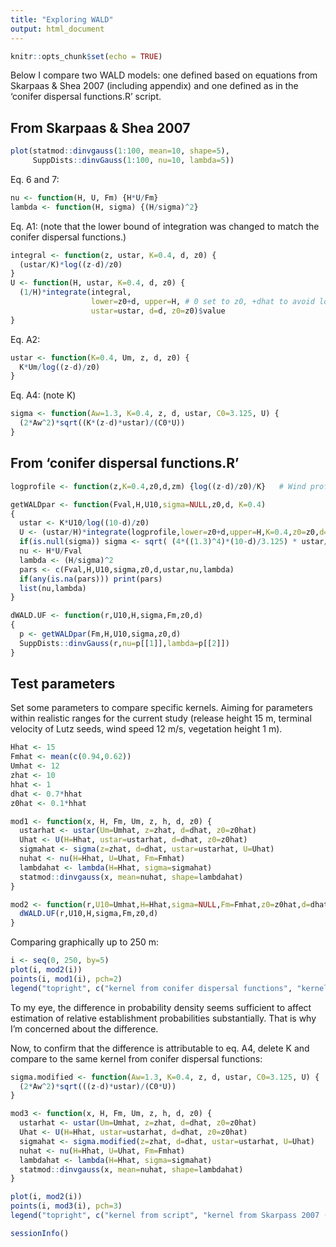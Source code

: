 ```yaml
---
title: "Exploring WALD"
output: html_document
---
```


```r
knitr::opts_chunk$set(echo = TRUE)
```

Below I compare two WALD models: one defined based on equations from Skarpaas & Shea 2007 (including appendix) and one defined as in the 'conifer dispersal functions.R' script.

## From Skarpaas & Shea 2007 

```r
plot(statmod::dinvgauss(1:100, mean=10, shape=5),
     SuppDists::dinvGauss(1:100, nu=10, lambda=5)) 
```

Eq. 6 and 7:

```r
nu <- function(H, U, Fm) {H*U/Fm}
lambda <- function(H, sigma) {(H/sigma)^2}
```

Eq. A1:
(note that the lower bound of integration was changed to match the conifer dispersal functions.)

```r
integral <- function(z, ustar, K=0.4, d, z0) {
  (ustar/K)*log((z-d)/z0)
}
U <- function(H, ustar, K=0.4, d, z0) {
  (1/H)*integrate(integral, 
                  lower=z0+d, upper=H, # 0 set to z0, +dhat to avoid log(negative)
                  ustar=ustar, d=d, z0=z0)$value 
}
```

Eq. A2:

```r
ustar <- function(K=0.4, Um, z, d, z0) {
  K*Um/log((z-d)/z0)
}
```

Eq. A4:
(note K)

```r
sigma <- function(Aw=1.3, K=0.4, z, d, ustar, C0=3.125, U) {
  (2*Aw^2)*sqrt((K*(z-d)*ustar)/(C0*U))
}
```

## From 'conifer dispersal functions.R'

```r
logprofile <- function(z,K=0.4,z0,d,zm) {log((z-d)/z0)/K}   # Wind profile, for parameters z and d see Wieringa 1993

getWALDpar <- function(Fval,H,U10,sigma=NULL,z0,d, K=0.4)
{
  ustar <- K*U10/log((10-d)/z0)
  U <- (ustar/H)*integrate(logprofile,lower=z0+d,upper=H,K=0.4,z0=z0,d=d,zm=10)$value  # compute average wind speed between H and z0+d
  if(is.null(sigma)) sigma <- sqrt( (4*((1.3)^4)*(10-d)/3.125) * ustar/U ) #JV: missing K compared to eq. A4?
  nu <- H*U/Fval
  lambda <- (H/sigma)^2
  pars <- c(Fval,H,U10,sigma,z0,d,ustar,nu,lambda)
  if(any(is.na(pars))) print(pars)
  list(nu,lambda)
}

dWALD.UF <- function(r,U10,H,sigma,Fm,z0,d)
{
  p <- getWALDpar(Fm,H,U10,sigma,z0,d)
  SuppDists::dinvGauss(r,nu=p[[1]],lambda=p[[2]])
}
```

## Test parameters

Set some parameters to compare specific kernels. Aiming for parameters within realistic ranges for the current study (release height 15 m, terminal velocity of Lutz seeds, wind speed 12 m/s, vegetation height 1 m).

```r
Hhat <- 15
Fmhat <- mean(c(0.94,0.62))
Umhat <- 12 
zhat <- 10
hhat <- 1
dhat <- 0.7*hhat
z0hat <- 0.1*hhat
```

```r
mod1 <- function(x, H, Fm, Um, z, h, d, z0) {
  ustarhat <- ustar(Um=Umhat, z=zhat, d=dhat, z0=z0hat)
  Uhat <- U(H=Hhat, ustar=ustarhat, d=dhat, z0=z0hat)
  sigmahat <- sigma(z=zhat, d=dhat, ustar=ustarhat, U=Uhat)
  nuhat <- nu(H=Hhat, U=Uhat, Fm=Fmhat)
  lambdahat <- lambda(H=Hhat, sigma=sigmahat)
  statmod::dinvgauss(x, mean=nuhat, shape=lambdahat)
}

mod2 <- function(r,U10=Umhat,H=Hhat,sigma=NULL,Fm=Fmhat,z0=z0hat,d=dhat) {
  dWALD.UF(r,U10,H,sigma,Fm,z0,d)
}
```

Comparing graphically up to 250 m:

```r
i <- seq(0, 250, by=5)
plot(i, mod2(i))
points(i, mod1(i), pch=2)
legend("topright", c("kernel from conifer dispersal functions", "kernel from Skarpass 2007 app"), pch=c(1,2))
```

To my eye, the difference in probability density seems sufficient to affect estimation of relative establishment probabilities substantially. That is why I'm concerned about the difference. 

Now, to confirm that the difference is attributable to eq. A4, delete K and compare to the same kernel from conifer dispersal functions:

```r
sigma.modified <- function(Aw=1.3, K=0.4, z, d, ustar, C0=3.125, U) {
  (2*Aw^2)*sqrt(((z-d)*ustar)/(C0*U))
}

mod3 <- function(x, H, Fm, Um, z, h, d, z0) {
  ustarhat <- ustar(Um=Umhat, z=zhat, d=dhat, z0=z0hat)
  Uhat <- U(H=Hhat, ustar=ustarhat, d=dhat, z0=z0hat)
  sigmahat <- sigma.modified(z=zhat, d=dhat, ustar=ustarhat, U=Uhat)
  nuhat <- nu(H=Hhat, U=Uhat, Fm=Fmhat)
  lambdahat <- lambda(H=Hhat, sigma=sigmahat)
  statmod::dinvgauss(x, mean=nuhat, shape=lambdahat)
}

plot(i, mod2(i))
points(i, mod3(i), pch=3)
legend("topright", c("kernel from script", "kernel from Skarpass 2007 (K deleted from eq A4)"), pch=c(1,3))
```
 
 
```r
sessionInfo()
```
 
 